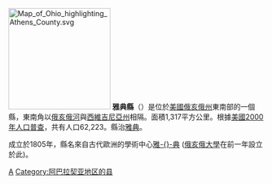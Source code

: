 {{noteTA
|G1=美国地名
|1=zh-hans:阿森斯; zh-hant:雅典
}}
[[File:Map_of_Ohio_highlighting_Athens_County.svg|200px]]
'''雅典縣'''（{{lang-en|Athens County}}）是位於[[美國|美國]][[俄亥俄州|俄亥俄州]]東南部的一個縣，東南角以[[俄亥俄河|俄亥俄河]]與[[西維吉尼亞州|西維吉尼亞州]]相隔。面積1,317平方公里。根據[[美國2000年人口普查|美國2000年人口普查]]，共有人口62,223。縣治[[雅典_(俄亥俄州)|雅典]]。

成立於1805年，縣名來自古代歐洲的學術中心[[雅典|雅-{}-典]] ([[俄亥俄大學|俄亥俄大學]]在前一年設立於此)。
{{ohio-stub}}

[[Category:俄亥俄州行政區劃|A]]
[[Category:阿巴拉契亚地区的县|Category:阿巴拉契亚地区的县]]